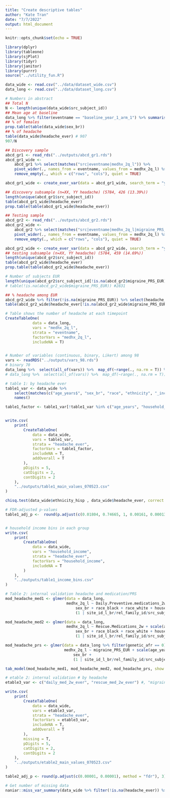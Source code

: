 ```yaml
---
title: "Create descriptive tables"
author: "Kate Tran"
date: "7/7/2022"
output: html_document
---
```


```r
knitr::opts_chunk$set(echo = TRUE)
```

```r
library(dplyr)
library(tableone)
library(sjPlot)
library(tidyr)
library(janitor)
library(purrr)
source("../utility_fun.R")
```

```r
data_wide <- read.csv("../data/dataset_wide.csv")
data_long <- read.csv("../data/dataset_long.csv")
```

```r
# Numbers in abstract
## Total N
N <- length(unique(data_wide$src_subject_id))
## Mean age at baseline
data_long %>% filter(eventname == "baseline_year_1_arm_1") %>% summarise(mean = mean(interview_age, na.rm = T)/12)
## % of females
prop.table(table(data_wide$sex_br))
## % of headache
table(data_wide$headache_ever) # 907
907/N

## Discovery sample
abcd_gr1 <- read_rds("../outputs/abcd_gr1.rds")
abcd_gr1_wide <-
    abcd_gr1 %>% select(matches("src|eventname|medhx_2q_l")) %>% 
    pivot_wider(., names_from = eventname, values_from = medhx_2q_l) %>%
    remove_empty(., which = c("rows", "cols"), quiet = TRUE)

abcd_gr1_wide <- create_ever_var(data = abcd_gr1_wide, search_term = "year", new_col_name = "headache_ever")

## discovery subsample (n=XX, YY headache) (5784, 426 (13.39%))
length(unique(abcd_gr1$src_subject_id))
table(abcd_gr1_wide$headache_ever)
prop.table(table(abcd_gr1_wide$headache_ever))

## Testing sample
abcd_gr2 <- read_rds("../outputs/abcd_gr2.rds")
abcd_gr2_wide <-
    abcd_gr2 %>% select(matches("src|eventname|medhx_2q_l|migraine_PRS_EUR")) %>% 
    pivot_wider(., names_from = eventname, values_from = medhx_2q_l) %>%
    remove_empty(., which = c("rows", "cols"), quiet = TRUE)

abcd_gr2_wide <- create_ever_var(data = abcd_gr2_wide, search_term = "year", new_col_name = "headache_ever")
## testing subsample (n=XX, YY headache) (5784, 459 (14.69%))
length(unique(abcd_gr2$src_subject_id))
table(abcd_gr2_wide$headache_ever)
prop.table(table(abcd_gr2_wide$headache_ever))

# Number of subjects EUR
length(unique(abcd_gr2$src_subject_id[!is.na(abcd_gr2$migraine_PRS_EUR)])) #2831
# table(!is.na(abcd_gr2_wide$migraine_PRS_EUR)) #2831

## % headache among EUR
abcd_gr2_wide %>% filter(!is.na(migraine_PRS_EUR)) %>% select(headache_ever) %>% table() #226 (226/2831 = 7.98%)
table(abcd_gr2_wide$headache_ever[!is.na(abcd_gr2_wide$migraine_PRS_EUR)])

# Table shows the number of headache at each timepoint
CreateTableOne(
            data = data_long,
            vars = "medhx_2q_l",
            strata = "eventname",
            factorVars = "medhx_2q_l",
            includeNA = T)


# Number of variables (continuous, binary, Likert) among 98
vars <- readRDS("../outputs/vars_98.rds")
# binary 70
data_long %>%  select(all_of(vars)) %>%  map_df(~range(., na.rm = T)) %>% select_if(~ max(., na.rm = T) - min(., na.rm = T) == 1) %>% names() %>% length()
# data_long %>%  select(all_of(vars)) %>%  map_df(~range(., na.rm = T)) %>% View()
```

```r
# table 1: by headache ever
table1_var <- data_wide %>% 
    select(matches(c("age_years$", "sex_br", "race", "ethnicity", "_income$"))) %>% #"poverty_line$", 
    names()

table1_factor <- table1_var[!table1_var %in% c("age_years", "household_income")]


write.csv(
    print(
        CreateTableOne(
            data = data_wide,
            vars = table1_var,
            strata = "headache_ever",
            factorVars = table1_factor,
            includeNA = T,
            addOverall = T
        ),
        pDigits = 5,
        catDigits = 2,
        contDigits = 2
    ),
    "../outputs/table1_main_values_070523.csv"
)

chisq.test(data_wide$ethnicity_hisp , data_wide$headache_ever, correct = TRUE )$p.value

# FDR-adjusted p-values
table1_adj_p <-  round(p.adjust(c(0.01804, 0.74665, 1, 0.00161, 0.00013, 0.94645, 0.58277, 0.95751, 0.00021, 0.94727, 0.00001), method = "fdr"), 3)


# household income bins in each group
write.csv(
    print(
        CreateTableOne(
            data = data_wide,
            vars = "household_income",
            strata = "headache_ever",
            factorVars = "household_income",
            includeNA = T
        )
    ),
    "../outputs/table1_income_bins.csv"
)
```

```r
# Table 2: internal validation headache and medication/PRS
mod_headache_med1 <- glmer(data = data_long, 
                           medhx_2q_l ~ Daily.Preventive.medications_2w + scale(age_years) + scale(age_years)^2 + scale(age_years)^3  + 
                               sex_br + race_black + race_white + household_income + ethnicity_hisp +
                               (1 | site_id_l_br/rel_family_id/src_subject_id), family = binomial, nAGQ = 0)

mod_headache_med2 <- glmer(data = data_long, 
                           medhx_2q_l ~ Rescue.Medications_2w + scale(age_years) + scale(age_years)^2 + scale(age_years)^3  + 
                               sex_br + race_black + race_white + household_income + ethnicity_hisp +
                               (1 | site_id_l_br/rel_family_id/src_subject_id), family = binomial, nAGQ = 0)

mod_headache_prs <- glmer(data = data_long %>% filter(genetic_afr == 0), 
                          medhx_2q_l ~ migraine_PRS_EUR + scale(age_years) + scale(age_years)^2 + scale(age_years)^3  + 
                              sex_br +
                              (1 | site_id_l_br/rel_family_id/src_subject_id), family = binomial, nAGQ = 0)

tab_model(mod_headache_med1, mod_headache_med2, mod_headache_prs, show.intercept = F)
```

```r
# etable 2: internal validation # by headache
etable3_var <- c("daily_med_2w_ever", "rescue_med_2w_ever") #, "migraine_PRS_EUR"

write.csv(
    print(
        CreateTableOne(
            data = data_wide,
            vars = etable3_var,
            strata = "headache_ever",
            factorVars = etable3_var,
            includeNA = T,
            addOverall = T
        ),
        missing = T,
        pDigits = 5,
        catDigits = 2,
        contDigits = 2
    ),
    "../outputs/etable2_main_values_070523.csv"
)

table2_adj_p <- round(p.adjust(c(0.00001, 0.00001), method = "fdr"), 3)

# Get number of missing data
naniar::miss_var_summary(data_wide %>% filter(!is.na(headache_ever)) %>% select(all_of(table1_var)))
```



